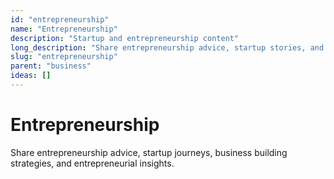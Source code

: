 ```yaml
---
id: "entrepreneurship"
name: "Entrepreneurship"
description: "Startup and entrepreneurship content"
long_description: "Share entrepreneurship advice, startup stories, and business building tips"
slug: "entrepreneurship"
parent: "business"
ideas: []
---
```


# Entrepreneurship

Share entrepreneurship advice, startup journeys, business building strategies, and entrepreneurial insights.